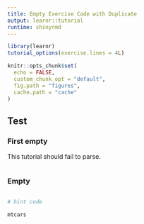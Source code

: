 ```yaml
---
title: Empty Exercise Code with Duplicate
output: learnr::tutorial
runtime: shinyrmd
---
```


```r
library(learnr)
tutorial_options(exercise.lines = 4L)

knitr::opts_chunk$set(
  echo = FALSE, 
  custom_chunk_opt = "default",
  fig.path = "figures",
  cache.path = "cache"
)
```

## Test

### First empty

This tutorial should fail to parse.

```r


```

### Empty

```r
```

```r
# hint code
```

```r
mtcars
```
